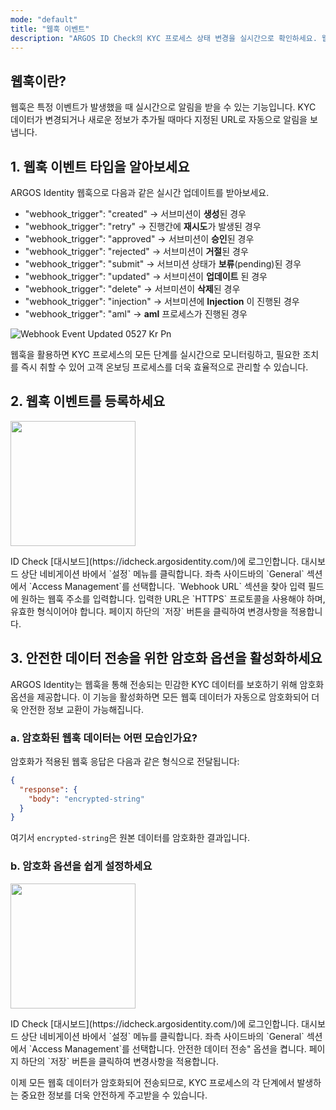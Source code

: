 ```yaml
---
mode: "default"
title: "웹훅 이벤트"
description: "ARGOS ID Check의 KYC 프로세스 상태 변경을 실시간으로 확인하세요. 웹훅을 통해 즉각적인 업데이트를 받아볼 수 있습니다."
---
```


## 웹훅이란?

웹훅은 특정 이벤트가 발생했을 때 실시간으로 알림을 받을 수 있는 기능입니다. KYC 데이터가 변경되거나 새로운 정보가 추가될 때마다 지정된 URL로 자동으로 알림을 보냅니다.

## 1. 웹훅 이벤트 타입을 알아보세요

ARGOS Identity 웹훅으로 다음과 같은 실시간 업데이트를 받아보세요.

- "webhook_trigger": "created" → 서브미션이 **생성**된 경우
- "webhook_trigger": "retry" → 진행간에 **재시도**가 발생된 경우
- "webhook_trigger": "approved" → 서브미션이 **승인**된 경우
- "webhook_trigger": "rejected" → 서브미션이 **거절**된 경우
- "webhook_trigger": "submit" → 서브미션 상태가 **보류**(pending)된 경우
- "webhook_trigger": "updated" → 서브미션이 **업데이트** 된 경우
- "webhook_trigger": "delete" → 서브미션이 **삭제**된 경우
- "webhook_trigger": "injection" → 서브미션에 **Injection** 이 진행된 경우
- "webhook_trigger": "aml" → **aml** 프로세스가 진행된 경우

![Webhook Event Updated 0527 Kr Pn](/images/webhook_event_updated_0527_kr.png)

<CardGroup cols={4}>
  <Card title="Approved" icon="badge-check" href="/webhooks/ko/idcheck-approved">
    
  </Card>
  <Card title="Rejected" icon="ban" href="/webhooks/ko/idcheck-rejected">
    
  </Card>
  <Card title="Updated" icon="pen-to-square" href="/webhooks/ko/idcheck-updated">
    
  </Card>
  <Card title="Delete" icon="trash" href="/webhooks/ko/idcheck-delete">
    
  </Card>
  <Card title="Submit" icon="plus" href="/webhooks/ko/idcheck-submit">
    
  </Card>
  <Card title="Data injection" icon="table" href="/webhooks/ko/idcheck-injection">
    
  </Card>
  <Card title="AML 결과" icon="radar" href="/webhooks/ko/idcheck-aml-result">
    
  </Card>
</CardGroup>

웹훅을 활용하면 KYC 프로세스의 모든 단계를 실시간으로 모니터링하고, 필요한 조치를 즉시 취할 수 있어 고객 온보딩 프로세스를 더욱 효율적으로 관리할 수 있습니다.

## 2. 웹훅 이벤트를 등록하세요

<img
  height="200"
  src="/images/webhooks/webhook.png"
/>

<Steps>
  <Step title="대시보드 로그인">
    ID Check [대시보드](https://idcheck.argosidentity.com/)에 로그인합니다.
  </Step>
  <Step title="설정 메뉴 접근">
    대시보드 상단 네비게이션 바에서 `설정` 메뉴를 클릭합니다.
  </Step>
  <Step title="Access Management 페이지 이동">
    좌측 사이드바의 `General` 섹션에서 `Access Management`를 선택합니다.
  </Step>
  <Step title="웹훅 URL 입력">
    `Webhook URL` 섹션을 찾아 입력 필드에 원하는 웹훅 주소를 입력합니다. 입력한 URL은 `HTTPS` 프로토콜을 사용해야 하며, 유효한 형식이어야 합니다.
  </Step>
  <Step title="설정 저장">
    페이지 하단의 `저장` 버튼을 클릭하여 변경사항을 적용합니다.
  </Step>
</Steps>

## 3. 안전한 데이터 전송을 위한 암호화 옵션을 활성화하세요

ARGOS Identity는 웹훅을 통해 전송되는 민감한 KYC 데이터를 보호하기 위해 암호화 옵션을 제공합니다. 이 기능을 활성화하면 모든 웹훅 데이터가 자동으로 암호화되어 더욱 안전한 정보 교환이 가능해집니다.

### a. 암호화된 웹훅 데이터는 어떤 모습인가요?

암호화가 적용된 웹훅 응답은 다음과 같은 형식으로 전달됩니다:

```json data-encrpyted.json
{
  "response": {
    "body": "encrypted-string"
  }
}
```

여기서 `encrypted-string`은 원본 데이터를 암호화한 결과입니다.

### b. 암호화 옵션을 쉽게 설정하세요

<img
  height="200"
  src="/images/webhooks/secure-data-transfer.png"
/>

<Steps>
  <Step title="대시보드 로그인">
    ID Check [대시보드](https://idcheck.argosidentity.com/)에 로그인합니다.
  </Step>
  <Step title="설정 메뉴 접근">
    대시보드 상단 네비게이션 바에서 `설정` 메뉴를 클릭합니다.
  </Step>
  <Step title="Access Management 페이지 이동">
    좌측 사이드바의 `General` 섹션에서 `Access Management`를 선택합니다.
  </Step>
  <Step title="안전한 데이터 전송 옵션 활성화">
    안전한 데이터 전송" 옵션을 켭니다.
  </Step>
  <Step title="설정 저장">
    페이지 하단의 `저장` 버튼을 클릭하여 변경사항을 적용합니다.
  </Step>
</Steps>

이제 모든 웹훅 데이터가 암호화되어 전송되므로, KYC 프로세스의 각 단계에서 발생하는 중요한 정보를 더욱 안전하게 주고받을 수 있습니다.